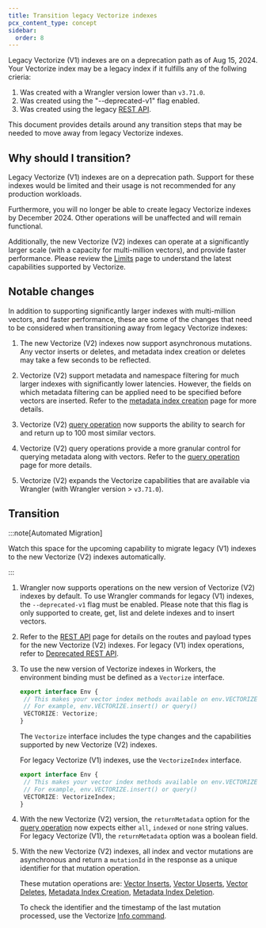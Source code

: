 ```yaml
---
title: Transition legacy Vectorize indexes
pcx_content_type: concept
sidebar:
  order: 8
---
```


Legacy Vectorize (V1) indexes are on a deprecation path as of Aug 15, 2024. Your Vectorize index may be a legacy index if it fulfills any of the follwing crieria:

1. Was created with a Wrangler version lower than `v3.71.0`.
2. Was created using the "--deprecated-v1" flag enabled.
3. Was created using the legacy [REST API](/api/operations/vectorize-(-deprecated)-create-vectorize-index).

This document provides details around any transition steps that may be needed to move away from legacy Vectorize indexes.

## Why should I transition?

Legacy Vectorize (V1) indexes are on a deprecation path. Support for these indexes would be limited and their usage is not recommended for any production workloads.

Furthermore, you will no longer be able to create legacy Vectorize indexes by December 2024. Other operations will be unaffected and will remain functional.

Additionally, the new Vectorize (V2) indexes can operate at a significantly larger scale (with a capacity for multi-million vectors), and provide faster performance. Please review the [Limits](/vectorize/platform/limits/) page to understand the latest capabilities supported by Vectorize.

## Notable changes

In addition to supporting significantly larger indexes with multi-million vectors, and faster performance, these are some of the changes that need to be considered when transitioning away from legacy Vectorize indexes:

1. The new Vectorize (V2) indexes now support asynchronous mutations. Any vector inserts or deletes, and metadata index creation or deletes may take a few seconds to be reflected.

2. Vectorize (V2) support metadata and namespace filtering for much larger indexes with significantly lower latencies. However, the fields on which metadata filtering can be applied need to be specified before vectors are inserted. Refer to the [metadata index creation](/vectorize/reference/client-api/#create-metadata-index) page for more details.

3. Vectorize (V2) [query operation](/vectorize/reference/client-api/#query-vectors) now supports the ability to search for and return up to 100 most similar vectors.

4. Vectorize (V2) query operations provide a more granular control for querying metadata along with vectors. Refer to the [query operation](/vectorize/reference/client-api/#query-vectors) page for more details.

5. Vectorize (V2) expands the Vectorize capabilities that are available via Wrangler (with Wrangler version > `v3.71.0`).

## Transition

:::note[Automated Migration]

Watch this space for the upcoming capability to migrate legacy (V1) indexes to the new Vectorize (V2) indexes automatically.

:::

1. Wrangler now supports operations on the new version of Vectorize (V2) indexes by default. To use Wrangler commands for legacy (V1) indexes, the `--deprecated-v1` flag must be enabled. Please note that this flag is only supported to create, get, list and delete indexes and to insert vectors.

2. Refer to the [REST API](/api/operations/vectorize-create-vectorize-index) page for details on the routes and payload types for the new Vectorize (V2) indexes. For legacy (V1) index operations, refer to [Deprecated REST API](</api/operations/vectorize-(-deprecated)-create-vectorize-index>).

3. To use the new version of Vectorize indexes in Workers, the environment binding must be defined as a `Vectorize` interface.

   ```typescript
   export interface Env {
   	// This makes your vector index methods available on env.VECTORIZE.*
   	// For example, env.VECTORIZE.insert() or query()
   	VECTORIZE: Vectorize;
   }
   ```

   The `Vectorize` interface includes the type changes and the capabilities supported by new Vectorize (V2) indexes.

   For legacy Vectorize (V1) indexes, use the `VectorizeIndex` interface.

   ```typescript
   export interface Env {
   	// This makes your vector index methods available on env.VECTORIZE.*
   	// For example, env.VECTORIZE.insert() or query()
   	VECTORIZE: VectorizeIndex;
   }
   ```

4. With the new Vectorize (V2) version, the `returnMetadata` option for the [query operation](/vectorize/reference/client-api/#query-vectors) now expects either `all`, `indexed` or `none` string values. For legacy Vectorize (V1), the `returnMetadata` option was a boolean field.

5. With the new Vectorize (V2) indexes, all index and vector mutations are asynchronous and return a `mutationId` in the response as a unique identifier for that mutation operation.

   These mutation operations are: [Vector Inserts](/vectorize/reference/client-api/#insert-vectors), [Vector Upserts](/vectorize/reference/client-api/#upsert-vectors), [Vector Deletes](/vectorize/reference/client-api/#delete-vectors-by-id), [Metadata Index Creation](/vectorize/reference/client-api/#create-metadata-index), [Metadata Index Deletion](/vectorize/reference/client-api/#delete-metadata-index).

   To check the identifier and the timestamp of the last mutation processed, use the Vectorize [Info command](/vectorize/reference/client-api/#get-index-info).
